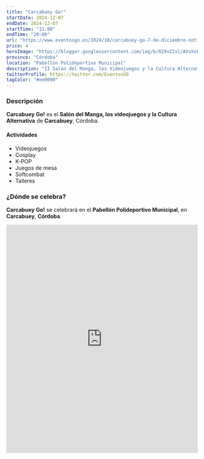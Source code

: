 ```yaml
---
title: "Carcabuey Go!"
startDate: 2024-12-07
endDate: 2024-12-07
startTime: "11:00"
endTime: "20:00"
url: "https://www.eventosgo.es/2024/10/carcabuey-go-7-de-diciembre-noticias.html"
price: 4
heroImage: "https://blogger.googleusercontent.com/img/b/R29vZ2xl/AVvXsEij1T7-hCKlJFWn5G_7LmNQhVI-H1lvO4oLgfe4kVOJdYEW617dkgvhUk723sd7EE_xiCAK2x2S1LAUWKOd1UZgfK-04mRD-XPA_JNSfFUQpBKkuMV4EuXqH0gFr0Z228szPFgFoOq2gbYHFAxSsijOZAyAZTykk1ynnrH8XMj5q7R0KjkYS7ZPQf1r7gLf/s600/poster%20previo.jpg"
province: "Córdoba"
location: "Pabellón Polideportivo Municipal"
description: "II Salón del Manga, los Videojuegos y la Cultura Alternativa de Carcabuey"
twitterProfile: https://twitter.com/EventosGO
tagColor: "#ee0000"
---
```


### Descripción

**Carcabuey Go!** es el **Salón del Manga, los videojuegos y la Cultura Alternativa** de **Carcabuey**, Córdoba.

#### Actividades

+ Videojuegos
+ Cosplay
+ K-POP
+ Juegos de mesa
+ Softcombat
+ Talleres

### ¿Dónde se celebra?

**Carcabuey Go!** se celebrará en el **Pabellón Polideportivo Municipal**, en **Carcabuey**, **Córdoba**.
<iframe src="https://www.google.com/maps/embed?pb=!1m18!1m12!1m3!1d3167.6975747638085!2d-4.277595088314667!3d37.44424853101406!2m3!1f0!2f0!3f0!3m2!1i1024!2i768!4f13.1!3m3!1m2!1s0xd6d9bad58a3d2c3%3A0xe73e8eae7a65e64c!2sPabell%C3%B3n%20Polideportivo%20Municipal!5e0!3m2!1ses!2ses!4v1731522250730!5m2!1ses!2ses" width="100%" height="600" style="border:0;" allowfullscreen="" loading="lazy" referrerpolicy="no-referrer-when-downgrade" aria-label="Pabellón Polideportivo Municipal de Carcabuey"></iframe>
